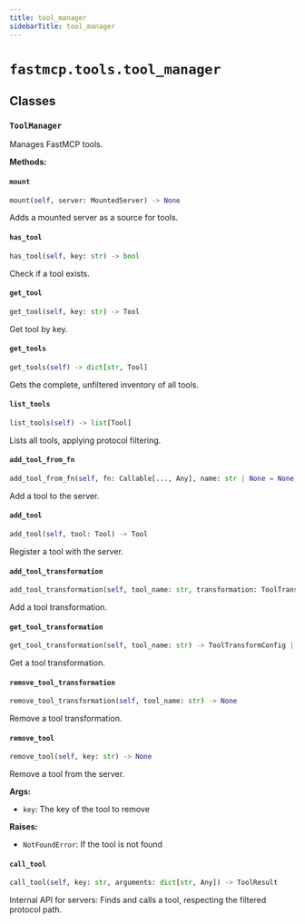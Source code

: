 ```yaml
---
title: tool_manager
sidebarTitle: tool_manager
---
```


# `fastmcp.tools.tool_manager`

## Classes

### `ToolManager` <sup><a href="https://github.com/bhardwajRahul/fastmcp/blob/main/src/fastmcp/tools/tool_manager.py#L25" target="_blank"><Icon icon="github" style="width: 14px; height: 14px;" /></a></sup>


Manages FastMCP tools.


**Methods:**

#### `mount` <sup><a href="https://github.com/bhardwajRahul/fastmcp/blob/main/src/fastmcp/tools/tool_manager.py#L51" target="_blank"><Icon icon="github" style="width: 14px; height: 14px;" /></a></sup>

```python
mount(self, server: MountedServer) -> None
```

Adds a mounted server as a source for tools.


#### `has_tool` <sup><a href="https://github.com/bhardwajRahul/fastmcp/blob/main/src/fastmcp/tools/tool_manager.py#L103" target="_blank"><Icon icon="github" style="width: 14px; height: 14px;" /></a></sup>

```python
has_tool(self, key: str) -> bool
```

Check if a tool exists.


#### `get_tool` <sup><a href="https://github.com/bhardwajRahul/fastmcp/blob/main/src/fastmcp/tools/tool_manager.py#L108" target="_blank"><Icon icon="github" style="width: 14px; height: 14px;" /></a></sup>

```python
get_tool(self, key: str) -> Tool
```

Get tool by key.


#### `get_tools` <sup><a href="https://github.com/bhardwajRahul/fastmcp/blob/main/src/fastmcp/tools/tool_manager.py#L115" target="_blank"><Icon icon="github" style="width: 14px; height: 14px;" /></a></sup>

```python
get_tools(self) -> dict[str, Tool]
```

Gets the complete, unfiltered inventory of all tools.


#### `list_tools` <sup><a href="https://github.com/bhardwajRahul/fastmcp/blob/main/src/fastmcp/tools/tool_manager.py#L121" target="_blank"><Icon icon="github" style="width: 14px; height: 14px;" /></a></sup>

```python
list_tools(self) -> list[Tool]
```

Lists all tools, applying protocol filtering.


#### `add_tool_from_fn` <sup><a href="https://github.com/bhardwajRahul/fastmcp/blob/main/src/fastmcp/tools/tool_manager.py#L137" target="_blank"><Icon icon="github" style="width: 14px; height: 14px;" /></a></sup>

```python
add_tool_from_fn(self, fn: Callable[..., Any], name: str | None = None, description: str | None = None, tags: set[str] | None = None, annotations: ToolAnnotations | None = None, serializer: Callable[[Any], str] | None = None, exclude_args: list[str] | None = None) -> Tool
```

Add a tool to the server.


#### `add_tool` <sup><a href="https://github.com/bhardwajRahul/fastmcp/blob/main/src/fastmcp/tools/tool_manager.py#L166" target="_blank"><Icon icon="github" style="width: 14px; height: 14px;" /></a></sup>

```python
add_tool(self, tool: Tool) -> Tool
```

Register a tool with the server.


#### `add_tool_transformation` <sup><a href="https://github.com/bhardwajRahul/fastmcp/blob/main/src/fastmcp/tools/tool_manager.py#L183" target="_blank"><Icon icon="github" style="width: 14px; height: 14px;" /></a></sup>

```python
add_tool_transformation(self, tool_name: str, transformation: ToolTransformConfig) -> None
```

Add a tool transformation.


#### `get_tool_transformation` <sup><a href="https://github.com/bhardwajRahul/fastmcp/blob/main/src/fastmcp/tools/tool_manager.py#L189" target="_blank"><Icon icon="github" style="width: 14px; height: 14px;" /></a></sup>

```python
get_tool_transformation(self, tool_name: str) -> ToolTransformConfig | None
```

Get a tool transformation.


#### `remove_tool_transformation` <sup><a href="https://github.com/bhardwajRahul/fastmcp/blob/main/src/fastmcp/tools/tool_manager.py#L193" target="_blank"><Icon icon="github" style="width: 14px; height: 14px;" /></a></sup>

```python
remove_tool_transformation(self, tool_name: str) -> None
```

Remove a tool transformation.


#### `remove_tool` <sup><a href="https://github.com/bhardwajRahul/fastmcp/blob/main/src/fastmcp/tools/tool_manager.py#L198" target="_blank"><Icon icon="github" style="width: 14px; height: 14px;" /></a></sup>

```python
remove_tool(self, key: str) -> None
```

Remove a tool from the server.

**Args:**
- `key`: The key of the tool to remove

**Raises:**
- `NotFoundError`: If the tool is not found


#### `call_tool` <sup><a href="https://github.com/bhardwajRahul/fastmcp/blob/main/src/fastmcp/tools/tool_manager.py#L212" target="_blank"><Icon icon="github" style="width: 14px; height: 14px;" /></a></sup>

```python
call_tool(self, key: str, arguments: dict[str, Any]) -> ToolResult
```

Internal API for servers: Finds and calls a tool, respecting the
filtered protocol path.

